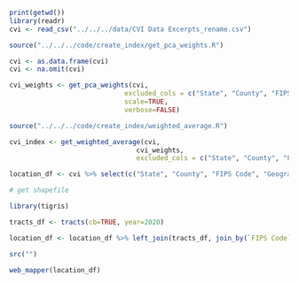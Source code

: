
```r
print(getwd())
library(readr)
cvi <- read_csv("../../../data/CVI Data Excerpts_rename.csv")

source("../../../code/create_index/get_pca_weights.R")

cvi <- as.data.frame(cvi)
cvi <- na.omit(cvi)

cvi_weights <- get_pca_weights(cvi, 
                             excluded_cols = c("State", "County", "FIPS Code", "Geographic Coordinates"), 
                             scale=TRUE,
                             verbose=FALSE)

source("../../../code/create_index/weighted_average.R")

cvi_index <- get_weighted_average(cvi, 
                                cvi_weights, 
                                excluded_cols = c("State", "County", "FIPS Code", "Geographic Coordinates"))

location_df <- cvi %>% select(c("State", "County", "FIPS Code", "Geographic Coordinates")) %>% cbind(cvi_index)

# get shapefile

library(tigris)

tracts_df <- tracts(cb=TRUE, year=2020)

location_df <- location_df %>% left_join(tracts_df, join_by(`FIPS Code` == GEOID))

src("")

web_mapper(location_df)
```

